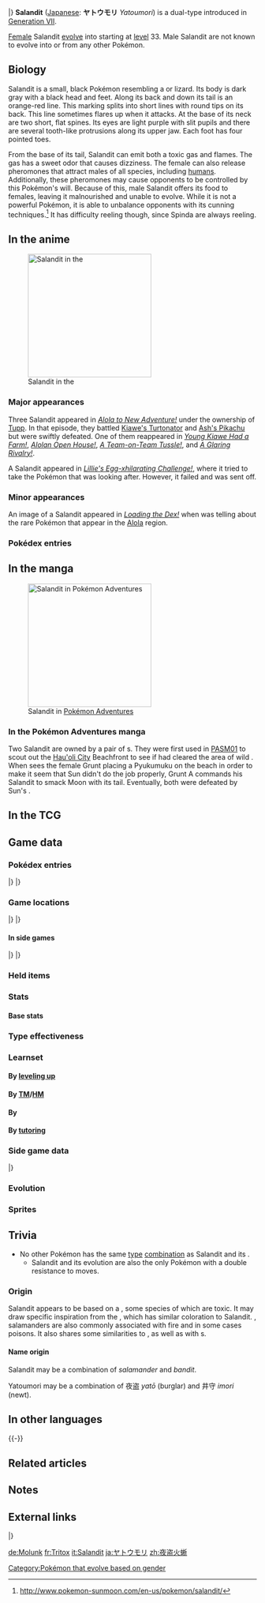 {{PokémonPrevNext/Head|type=Poison|type2=Fire}}
{{PokémonPrevNext/Pokémon|type=Poison|prevnum=756|prev=Shiinotic|nextnum=758|next=Salazzle}}
|}
{{Pokémon Infobox
|name=Salandit
|jname=ヤトウモリ
|jtranslit=Yatōmori
|tmname=Yatoumori
|ndex=757
|type1=Poison
|type2=Fire
|category=Toxic Lizard
|height-ftin=2'00"
|height-m=0.6
|weight-lbs=10.6
|weight-kg=4.8
|adex=161
|abilitylayout=2
|ability1=Corrosion
|abilityd=Oblivious
|egggroupn=2
|egggroup1=Monster
|egggroup2=Dragon
|eggcycles=20
|evtotal=1
|evsp=1
|expyield=64
|lv100exp=1,000,000
|gendercode=31
|color=Black
|catchrate=120
|body=08
|pokefordex=salandit
|generation=7
|friendship=70
}}
'''Salandit''' ([[List of Japanese Pokémon names|Japanese]]: '''ヤトウモリ''' ''Yatoumori'') is a dual-type {{2t|Poison|Fire}} {{OBP|Pokémon|species}} introduced in [[Generation VII]].

[[Gender|Female]] Salandit [[Evolution|evolve]] into {{p|Salazzle}} starting at [[level]] 33. Male Salandit are not known to evolve into or from any other Pokémon.

==Biology==
Salandit is a small, black Pokémon resembling a {{wp|salamander}} or lizard. Its body is dark gray with a black head and feet. Along its back and down its tail is an orange-red line. This marking splits into short lines with round tips on its back. This line sometimes flares up when it attacks. At the base of its neck are two short, flat spines. Its eyes are light purple with slit pupils and there are several tooth-like protrusions along its upper jaw. Each foot has four pointed toes.

From the base of its tail, Salandit can emit both a toxic gas and flames. The gas has a sweet odor that causes dizziness. The female can also release pheromones that attract males of all species, including [[human]]s. Additionally, these pheromones may cause opponents to be controlled by this Pokémon's will. Because of this, male Salandit offers its food to females, leaving it malnourished and unable to evolve. While it is not a powerful Pokémon, it is able to unbalance opponents with its cunning techniques.<ref>http://www.pokemon-sunmoon.com/en-us/pokemon/salandit/</ref> It has difficulty reeling {{p|Spinda}} though, since Spinda are always reeling.

==In the anime==
[[File:Tupp Salandit.png|thumb|250px|left|Salandit in the {{pkmn|anime}}]]
===Major appearances===
Three Salandit appeared in ''[[SM001|Alola to New Adventure!]]'' under the ownership of [[Tupp]]. In that episode, they battled [[Kiawe's Turtonator]] and [[Ash's Pikachu]] but were swiftly defeated. One of them reappeared in ''[[SM011|Young Kiawe Had a Farm!]]'', ''[[SM024|Alolan Open House!]]'', ''[[SM025|A Team-on-Team Tussle!]]'', and ''[[SM027|A Glaring Rivalry!]]''.

A Salandit appeared in ''[[SM008|Lillie's Egg-xhilarating Challenge!]]'', where it tried to take the Pokémon {{pkmn|Egg}} that {{an|Lillie}} was looking after. However, it failed and was sent off.

===Minor appearances===
An image of a Salandit appeared in ''[[SM003|Loading the Dex!]]'' when {{an|Giovanni}} was telling {{TRT}} about the rare Pokémon that appear in the [[Alola]] region.

===Pokédex entries===
{{Animedexheader|Alola}}
{{Animedexbody|SM008|Salandit|Rotom Pokédex|Salandit, the Toxic Lizard Pokémon. A {{t|Poison}} and {{t|Fire}} type. Salandit lives in volcanoes and dry rocky places. They're very dangerous Pokémon that attack after releasing a sweet-smelling poisonous gas!}}
{{Animedexfooter/Pokémon|''Sun & Moon''|Alola}}

==In the manga==
[[File:Team Skull Salandit Adventures.png|thumb|250px|Salandit in [[Pokémon Adventures]]]]
===In the Pokémon Adventures manga===
Two Salandit are owned by a pair of {{tc|Team Skull Grunt}}s. They were first used in [[PASM01]] to scout out the [[Hau'oli City]] Beachfront to see if {{adv|Sun}} had cleared the area of wild {{p|Pyukumuku}}. When {{adv|Moon}} sees the female Grunt placing a Pyukumuku on the beach in order to make it seem that Sun didn't do the job properly, Grunt A commands his Salandit to smack Moon with its tail. Eventually, both were defeated by Sun's {{p|Meowth|Dollar}}.

==In the TCG==
{{main|Salandit (TCG)}}
{{left clear}}

==Game data==
===Pokédex entries===
{{Dex/Header|type=Poison|type2=Fire}}
{{Dex/NA|gen=VII}}
{{Dex/Gen|gen=VII}}
{{Dex/Entry1|v=Sun|entry=It burns its bodily fluids to create a poisonous gas. When its enemies become disoriented from inhaling the gas, it attacks them.}}
{{Dex/Entry1|v=Moon|entry=Volcanoes or dry, craggy places are its home. It emanates a sweet-smelling poisonous gas that attracts bug Pokémon, then attacks them.}}
{{Dex/Entry1|v=Ultra Sun|entry=The males will do whatever the females tell them. They give the females most of their food. Due to malnutrition, the males can't evolve.}}
{{Dex/Entry1|v=Ultra Moon|entry=It weakens opponents and sends them reeling with its poisonous gas. Salandit doesn't deal well with Spinda, since it's always reeling.}}
|}
|}
{{Dex/Footer}}

===Game locations===
{{Availability/Header|type=Poison|type2=Fire}}
{{Availability/NA|gen=VII}}
{{Availability/Gen|gen=VII}}
{{Availability/Entry2|v=Sun|v2=Moon|area={{rt|8|Alola}}, [[Wela Volcano Park]]}}
{{Availability/Entry2|v=Ultra Sun|v2=Ultra Moon|area={{rt|8|Alola}}, [[Wela Volcano Park]], [[Lush Jungle]]}}
|}
|}
{{Availability/Footer}}

====In side games====
{{Availability/Header|type=Poison|type2=Fire}}
{{Availability/Cross}}
{{Availability/Entry1|1|v=Shuffle|color={{beauty color}}|area=Event: [[Special Stages#16th release|''Pokémon Safari'']] <small>(16th release)</small>}}
|}
|}
{{Availability/Footer}}

===Held items===
{{HeldItems
|type=Poison|type2=Fire
|sm1=Smoke Ball|sm1type=None|sm1rar=5
|usum1=Smoke Ball|usum1type=None|usum1rar=5
}}

===Stats===
====Base stats====
{{Stats
|type=Poison
|type2=Fire
|HP=48
|Attack=44
|Defense=40
|SpAtk=71
|SpDef=40
|Speed=77}}

===Type effectiveness===
{{TypeEffectiveness
|type1=Poison
|type2=Fire
|Normal=100
|Fighting=50
|Flying=100
|Poison=50
|Ground=400
|Rock=200
|Bug=25
|Ghost=100
|Steel=50
|Fire=50
|Water=200
|Grass=25
|Electric=100
|Psychic=200
|Ice=50
|Dragon=100
|Dark=100
|Fairy=25}}

===Learnset===
====By [[Level|leveling up]]====
{{learnlist/levelh/7|Salandit|Poison|Fire|7}}
{{learnlist/level7|1|Scratch|Normal|Physical|40|100|35}}
{{learnlist/level7|1|Poison Gas|Poison|Status|—|90|40}}
{{learnlist/level7|5|Ember|Fire|Special|40|100|25||'''}}
{{learnlist/level7|8|Sweet Scent|Normal|Status|—|100|20}}
{{learnlist/level7|13|Dragon Rage|Dragon|Special|—|100|10}}
{{learnlist/level7|16|Smog|Poison|Special|30|70|20||'''}}
{{learnlist/level7|21|Double Slap|Normal|Physical|15|85|10}}
{{learnlist/level7|24|Flame Burst|Fire|Special|70|100|15||'''}}
{{learnlist/level7|29|Toxic|Poison|Status|—|90|10}}
{{learnlist/level7|32|Nasty Plot|Dark|Status|—|—|20}}
{{learnlist/level7|37|Venoshock|Poison|Special|65|100|10||'''}}
{{learnlist/level7|40|Flamethrower|Fire|Special|90|100|15||'''}}
{{learnlist/level7|45|Venom Drench|Poison|Status|—|100|20}}
{{learnlist/level7|48|Dragon Pulse|Dragon|Special|85|100|10}}
{{learnlist/levelf/7|Salandit|Poison|Fire|7}}

====By [[TM]]/[[HM]]====
{{learnlist/tmh/7|Salandit|Poison|Fire|7}}
{{learnlist/tm7|TM02|Dragon Claw|Dragon|Physical|80|100|15}}
{{learnlist/tm7|TM06|Toxic|Poison|Status|—|90|10}}
{{learnlist/tm7|TM09|Venoshock|Poison|Special|65|100|10||'''}}
{{learnlist/tm7|TM10|Hidden Power|Normal|Special|60|100|15}}
{{learnlist/tm7|TM12|Taunt|Dark|Status|—|100|20}}
{{learnlist/tm7|TM17|Protect|Normal|Status|—|—|10}}
{{learnlist/tm7|TM21|Frustration|Normal|Physical|—|100|20}}
{{learnlist/tm7|TM27|Return|Normal|Physical|—|100|20}}
{{learnlist/tm7|TM28|Leech Life|Bug|Physical|80|100|10}}
{{learnlist/tm7|TM32|Double Team|Normal|Status|—|—|15}}
{{learnlist/tm7|TM34|Sludge Wave|Poison|Special|95|100|10||'''}}
{{learnlist/tm7|TM35|Flamethrower|Fire|Special|90|100|15||'''}}
{{learnlist/tm7|TM36|Sludge Bomb|Poison|Special|90|100|10||'''}}
{{learnlist/tm7|TM38|Fire Blast|Fire|Special|110|85|5||'''}}
{{learnlist/tm7|TM41|Torment|Dark|Status|—|100|15}}
{{learnlist/tm7|TM42|Facade|Normal|Physical|70|100|20}}
{{learnlist/tm7|TM43|Flame Charge|Fire|Physical|50|100|20||'''}}
{{learnlist/tm7|TM44|Rest|Psychic|Status|—|—|10}}
{{learnlist/tm7|TM45|Attract|Normal|Status|—|100|15}}
{{learnlist/tm7|TM46|Thief|Dark|Physical|60|100|25}}
{{learnlist/tm7|TM48|Round|Normal|Special|60|100|15}}
{{learnlist/tm7|TM50|Overheat|Fire|Special|130|90|5||'''}}
{{learnlist/tm7|TM56|Fling|Dark|Physical|—|100|10}}
{{learnlist/tm7|TM61|Will-O-Wisp|Fire|Status|—|85|15}}
{{learnlist/tm7|TM65|Shadow Claw|Ghost|Physical|70|100|15}}
{{learnlist/tm7|TM66|Payback|Dark|Physical|50|100|10}}
{{learnlist/tm7|TM84|Poison Jab|Poison|Physical|80|100|20||'''}}
{{learnlist/tm7|TM87|Swagger|Normal|Status|—|85|15}}
{{learnlist/tm7|TM88|Sleep Talk|Normal|Status|—|—|10}}
{{learnlist/tm7|TM90|Substitute|Normal|Status|—|—|10}}
{{learnlist/tm7|TM100|Confide|Normal|Status|—|—|20}}
{{learnlist/tmf/7|Salandit|Poison|Fire|7}}

====By {{pkmn|breeding}}====
{{learnlist/breedh/7|Salandit|Poison|Fire|7}}
{{learnlist/breed7|{{MSP|023|Ekans}}{{MSP|024|Arbok}}{{MSP|336|Seviper}}|Belch|Poison|Special|120|90|10||'''}}
{{learnlist/breed7|{{MSP|007|Squirtle}}{{MSP|559|Scraggy}}|Fake Out|Normal|Physical|40|100|10|*|}}
{{learnlist/breed7|{{MSP|108|Lickitung}}{{MSP|463|Lickilicky}}|Knock Off|Dark|Physical|65|100|20}}
{{learnlist/breed7|{{MSP|443|Gible}}{{MSP|444|Gabite}}{{MSP|445|Garchomp}}{{MSP|559|Scraggy}}{{MSP|560|Scrafty}}|Sand Attack|Ground|Status|—|100|15}}
{{learnlist/breed7|{{MSP|023|Ekans}}{{MSP|621|Druddigon}}|Snatch|Dark|Status|—|—|10|*|}}
{{learnlist/breedf/7|Salandit|Poison|Fire|7}}

====By [[Move Tutor|tutoring]]====
{{learnlist/tutorh/7|Salandit|Poison|Fire|7}}
{{learnlist/tutor7|Covet|Normal|Physical|60|100|25|||no|yes}}
{{learnlist/tutor7|Dragon Pulse|Dragon|Special|85|100|10|||no|yes}}
{{learnlist/tutor7|Foul Play|Dark|Physical|95|100|15|||no|yes}}
{{learnlist/tutor7|Gunk Shot|Poison|Physical|120|80|5||'''|no|yes}}
{{learnlist/tutor7|Heat Wave|Fire|Special|95|90|10||'''|no|yes}}
{{learnlist/tutor7|Helping Hand|Normal|Status|—|—|20|||no|yes}}
{{learnlist/tutor7|Iron Tail|Steel|Physical|100|75|15|||no|yes}}
{{learnlist/tutor7|Knock Off|Dark|Physical|65|100|20|||no|yes}}
{{learnlist/tutor7|Snatch|Dark|Status|—|—|10|||no|yes}}
{{learnlist/tutor7|Snore|Normal|Special|50|100|15|||no|yes}}
{{learnlist/tutorf/7|Salandit|Poison|Fire|7}}

===Side game data===
{{Spindata/Head|type=Poison|type2=Fire}}
{{Spindata/Shuffle|col=6|type=Poison|ndex=757|num=723
|min=50
|max=100
|raisemaxlevel=5
|skill=Three Force
|skilldesc=Increases damage when you make a match of three.
}}
|}

===Evolution===
{{Evobox-2
|type1=Poison
|type2=Fire
|pictype=art
|no1=757
|name1=Salandit
|type1-1=Poison
|type2-1=Fire
|evo1={{bag|Rare Candy}}<br>{{color2|000|Level|Level 33}}<br>(female)
|no2=758
|name2=Salazzle
|type1-2=Poison
|type2-2=Fire}}

===Sprites===
{{Spritebox/Header|type=Poison|type2=Fire}}
{{Spritebox/NA|gen=VII}}
{{Spritebox/7|ndex=757}}
{{Spritebox/Footer|757|Salandit}}

==Trivia==
* No other Pokémon has the same [[type]] [[List of Pokémon with unique type combinations|combination]] as Salandit and its {{p|Salazzle|evolution}}.
** Salandit and its evolution are also the only {{type|Poison}} Pokémon with a double resistance to {{type|Fairy}} moves.

===Origin===
Salandit appears to be based on a {{wp|salamander}}, some species of which are toxic. It may draw specific inspiration from the {{wp|Japanese fire belly newt}}, which has similar coloration to Salandit. {{wp|Salamanders in folklore and legend|In legends}}, salamanders are also commonly associated with fire and in some cases poisons. It also shares some similarities to {{wp|lizards}}, as well as with {{wp|bandit}}s.

====Name origin====
Salandit may be a combination of ''salamander'' and ''bandit''.

Yatoumori may be a combination of 夜盗 ''yatō'' (burglar) and 井守 ''imori'' (newt).

==In other languages==
{{Other languages|type=Poison|type2=Fire
|ja=ヤトウモリ ''Yatoumori''|jameaning=From {{tt|夜盗 ''yatō''|burglar}} and {{tt|井守 ''imori''|newt}}
|fr=Tritox|frmeaning=From ''{{tt|triton|newt}}'' and ''{{tt|toxique|toxic}}''
|es=Salandit|esmeaning=Same as English name
|de=Molunk|demeaning=From ''{{tt|Molch|newt}}'' and ''{{tt|Halunke|scoundrel}}''
|it=Salandit|itmeaning=Same as English name
|ko=야도뇽 ''Yadonyong''|komeaning=From {{tt|夜盜 (야도) ''yado''|burglar}} and {{tt|도롱뇽 ''dorongnyong''|salamander}}
|zh_cmn=夜盜火蜥 / 夜盗火蜥 ''Yèdàohuǒxī''|zh_cmnmeaning=From {{tt|夜盜 / 夜盗 ''yèdào''|burglar}}, {{tt|火 ''huǒ''|fire}}, and {{tt|火蜥蜴 ''huǒxīyì''|salamander}}
|zh_yue=夜盜火蜥 ''Yehdouhfósīk'' |zh_yuemeaning=From {{tt|夜盜 ''yehdouh''|burglar}}, {{tt|火 ''fó''|fire}}, and {{tt|火蜥蜴 ''fósīkyihk''|salamander}}
|ru=Саландит ''Salandit''|rumeaning=Transcription of English name}}
{{-}}

==Related articles==

==Notes==
<references/>

==External links==
{{PokémonPrevNext/Head|type=Poison|type2=Fire}}
{{PokémonPrevNext/Pokémon|type=Poison|prevnum=756|prev=Shiinotic|nextnum=758|next=Salazzle}}
|}
{{Project Pokédex notice}}

[[Category:Pokémon that evolve based on gender]]

[[de:Molunk]]
[[fr:Tritox]]
[[it:Salandit]]
[[ja:ヤトウモリ]]
[[zh:夜盗火蜥]]